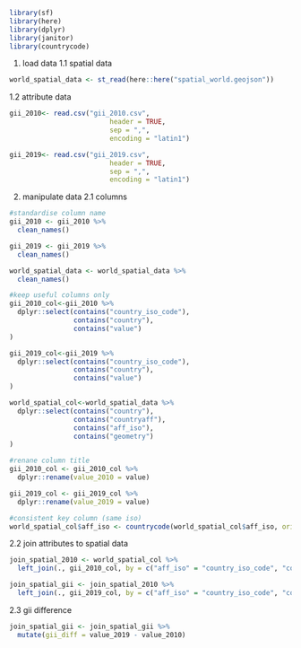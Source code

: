 ```r
library(sf)
library(here)
library(dplyr)
library(janitor)
library(countrycode)
```


1. load data
  1.1 spatial data
```r
world_spatial_data <- st_read(here::here("spatial_world.geojson"))
```
  1.2 attribute data
```r
gii_2010<- read.csv("gii_2010.csv", 
                         header = TRUE, 
                         sep = ",",  
                         encoding = "latin1")

gii_2019<- read.csv("gii_2019.csv", 
                         header = TRUE, 
                         sep = ",",  
                         encoding = "latin1")
```


2. manipulate data
  2.1 columns
```r
#standardise column name
gii_2010 <- gii_2010 %>%
  clean_names()

gii_2019 <- gii_2019 %>%
  clean_names()

world_spatial_data <- world_spatial_data %>%
  clean_names()
```

```r
#keep useful columns only
gii_2010_col<-gii_2010 %>% 
  dplyr::select(contains("country_iso_code"), 
                contains("country"), 
                contains("value")
) 

gii_2019_col<-gii_2019 %>% 
  dplyr::select(contains("country_iso_code"), 
                contains("country"), 
                contains("value")
) 

world_spatial_col<-world_spatial_data %>% 
  dplyr::select(contains("country"), 
                contains("countryaff"), 
                contains("aff_iso"),
                contains("geometry")
)
```

```r
#renane column title
gii_2010_col <- gii_2010_col %>%
  dplyr::rename(value_2010 = value)

gii_2019_col <- gii_2019_col %>%
  dplyr::rename(value_2019 = value)
```

```r
#consistent key column (same iso)
world_spatial_col$aff_iso <- countrycode(world_spatial_col$aff_iso, origin = "iso2c", destination = "iso3c")
```

  2.2 join attributes to spatial data
```r
join_spatial_2010 <- world_spatial_col %>%
  left_join(., gii_2010_col, by = c("aff_iso" = "country_iso_code", "countryaff" = "country"))

join_spatial_gii <- join_spatial_2010 %>%
  left_join(., gii_2019_col, by = c("aff_iso" = "country_iso_code", "countryaff" = "country"))
```
 
  2.3 gii difference
```r
join_spatial_gii <- join_spatial_gii %>%
  mutate(gii_diff = value_2019 - value_2010)
```